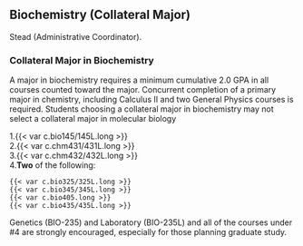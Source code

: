 ## Biochemistry (Collateral Major) {#sec-biochemistry}

Stead (Administrative Coordinator).

### Collateral Major in Biochemistry

A major in biochemistry requires a minimum cumulative 2.0 GPA in all courses counted toward the major.
Concurrent completion of a primary major in chemistry, including Calculus II and two General Physics courses is required. Students choosing a collateral major in biochemistry may not select a collateral major in molecular biology

1.{{< var c.bio145/145L.long >}}  
2.{{< var c.chm431/431L.long >}}  
3.{{< var c.chm432/432L.long >}}  
4.**Two** of the following:

    {{< var c.bio325/325L.long >}}  
    {{< var c.bio345/345L.long >}}  
    {{< var c.bio405.long >}}  
    {{< var c.bio435/435L.long >}}  

Genetics (BIO-235) and Laboratory (BIO-235L) and all of the courses under #4 are strongly encouraged, especially for those planning graduate study.
